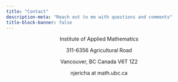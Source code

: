```yaml
---
title: "Contact"
description-meta: "Reach out to me with questions and comments"
title-block-banner: false
---
```


<center>

Institute of Applied Mathematics

311-6356 Agricultural Road

Vancouver, BC Canada V6T 1Z2

njericha at math.ubc.ca


</center>
